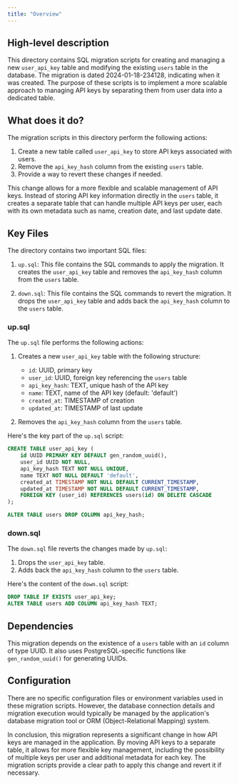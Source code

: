```yaml
---
title: "Overview"
---
```


## High-level description
This directory contains SQL migration scripts for creating and managing a new `user_api_key` table and modifying the existing `users` table in the database. The migration is dated 2024-01-18-234128, indicating when it was created. The purpose of these scripts is to implement a more scalable approach to managing API keys by separating them from user data into a dedicated table.

## What does it do?
The migration scripts in this directory perform the following actions:

1. Create a new table called `user_api_key` to store API keys associated with users.
2. Remove the `api_key_hash` column from the existing `users` table.
3. Provide a way to revert these changes if needed.

This change allows for a more flexible and scalable management of API keys. Instead of storing API key information directly in the `users` table, it creates a separate table that can handle multiple API keys per user, each with its own metadata such as name, creation date, and last update date.

## Key Files
The directory contains two important SQL files:

1. `up.sql`: This file contains the SQL commands to apply the migration. It creates the `user_api_key` table and removes the `api_key_hash` column from the `users` table.

2. `down.sql`: This file contains the SQL commands to revert the migration. It drops the `user_api_key` table and adds back the `api_key_hash` column to the `users` table.

### up.sql
The `up.sql` file performs the following actions:

1. Creates a new `user_api_key` table with the following structure:
   - `id`: UUID, primary key
   - `user_id`: UUID, foreign key referencing the `users` table
   - `api_key_hash`: TEXT, unique hash of the API key
   - `name`: TEXT, name of the API key (default: 'default')
   - `created_at`: TIMESTAMP of creation
   - `updated_at`: TIMESTAMP of last update

2. Removes the `api_key_hash` column from the `users` table.

Here's the key part of the `up.sql` script:

```sql
CREATE TABLE user_api_key (
    id UUID PRIMARY KEY DEFAULT gen_random_uuid(),
    user_id UUID NOT NULL,
    api_key_hash TEXT NOT NULL UNIQUE,
    name TEXT NOT NULL DEFAULT 'default',
    created_at TIMESTAMP NOT NULL DEFAULT CURRENT_TIMESTAMP,
    updated_at TIMESTAMP NOT NULL DEFAULT CURRENT_TIMESTAMP,
    FOREIGN KEY (user_id) REFERENCES users(id) ON DELETE CASCADE
);

ALTER TABLE users DROP COLUMN api_key_hash;
```

### down.sql
The `down.sql` file reverts the changes made by `up.sql`:

1. Drops the `user_api_key` table.
2. Adds back the `api_key_hash` column to the `users` table.

Here's the content of the `down.sql` script:

```sql
DROP TABLE IF EXISTS user_api_key;
ALTER TABLE users ADD COLUMN api_key_hash TEXT;
```

## Dependencies
This migration depends on the existence of a `users` table with an `id` column of type UUID. It also uses PostgreSQL-specific functions like `gen_random_uuid()` for generating UUIDs.

## Configuration
There are no specific configuration files or environment variables used in these migration scripts. However, the database connection details and migration execution would typically be managed by the application's database migration tool or ORM (Object-Relational Mapping) system.

In conclusion, this migration represents a significant change in how API keys are managed in the application. By moving API keys to a separate table, it allows for more flexible key management, including the possibility of multiple keys per user and additional metadata for each key. The migration scripts provide a clear path to apply this change and revert it if necessary.